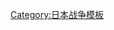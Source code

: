 {{Campaign
|listclass=hlist
|name=[[毛利氏]]重大戰役<br>
[[File:Ichimonjimitsuboshi.svg|50px]]
|raw_name=Campaignbox 毛利氏重大戰役

|battles=
* 1517 [[有田中井手之戰]]<br />
* 1540 [[吉田郡山城之戰]]<br />
* 1542 [[第一次月山富田城之戰]]<br />
* 1554 [[折敷畑之戰]]<br />
* 1555 [[嚴島之戰]]<br />
* 1555 [[防長經略]]<br />
* 1556 [[忍原崩]]<br />
* 1565 [[第二次月山富田城之戰]]<br />
* 1570 [[布部山之戰]]<br />
* 1574 [[備中兵亂]]<br />
* 1578 [[上月城之戰]]<br />
* 1581 [[鳥取城之戰]]<br />
* 1582 [[備中高松城之戰]]

}}<noinclude>
[[Category:日本战争模板]]
</noinclude>